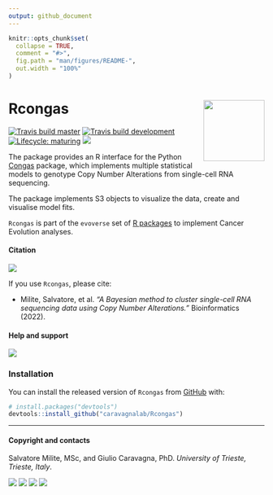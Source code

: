 ```yaml
---
output: github_document
---
```


```r
knitr::opts_chunk$set(
  collapse = TRUE,
  comment = "#>",
  fig.path = "man/figures/README-",
  out.width = "100%"
)
```

# Rcongas <a href='militeee.github.io/rcongas'><img src='man/figures/logo.png' align="right" height="120" /></a>

<!-- badges: start -->
[![Travis build master](https://travis-ci.org/militeee/Rcongas.svg?branch=master)](https://travis-ci.org/militeee/Rcongas)
[![Travis build development](https://travis-ci.org/militeee/Rcongas.svg?branch=development)](https://travis-ci.org/militeee/Rcongas)
[![Lifecycle: maturing](https://img.shields.io/badge/lifecycle-maturing-blue.svg)](https://www.tidyverse.org/lifecycle/#maturing)
[![](https://img.shields.io/badge/Part%20of-evoverse-blue.svg)](https://caravagn.github.io/evoverse)
<!-- badges: end -->

The package provides an R interface for the Python
[Congas](https://github.com/Militeee/congas) package, which implements
multiple statistical models to genotype Copy Number Alterations from
single-cell RNA sequencing.

The package implements S3 objects to visualize the data, create and
visualise model fits.


`Rcongas` is part of the `evoverse` set of [R
packages](https://caravagnlab.github.io/evoverse) to implement Cancer
Evolution analyses.

#### Citation

[![](https://img.shields.io/badge/doi-10.1101/2021.02.02.429335-red.svg)](https://doi.org/10.1101/2021.02.02.429335)

If you use `Rcongas`, please cite:

-   Milite, Salvatore, et al. *"A Bayesian method to cluster single-cell RNA sequencing data using Copy Number Alterations."* Bioinformatics (2022).

#### Help and support

[![](https://img.shields.io/badge/GitHub%20Pages-https://militeee.github.io/rcongas/-steelblue.svg)](https://militeee.github.io/rcongas)

### Installation

You can install the released version of `Rcongas` from
[GitHub](https://github.com/) with:

``` r
# install.packages("devtools")
devtools::install_github("caravagnalab/Rcongas")
```

-----

#### Copyright and contacts

Salvatore Milite, MSc, and Giulio Caravagna, PhD. _University of Trieste, Trieste, Italy_.

[![](https://img.shields.io/badge/Email-gcaravagn@gmail.com-informational.svg?style=social)](mailto:gcaravagn@gmail.com)
[![](https://img.shields.io/badge/caravagn-informational.svg?style=social&logo=GitHub)](https://github.com/caravagn)
[![](https://img.shields.io/badge/@gcaravagna-informational.svg?style=social&logo=Twitter)](https://twitter.com/gcaravagna)
[![](https://img.shields.io/badge/Homepage-informational.svg?style=social&logo=Google)](https://sites.google.com/site/giuliocaravagna/)

